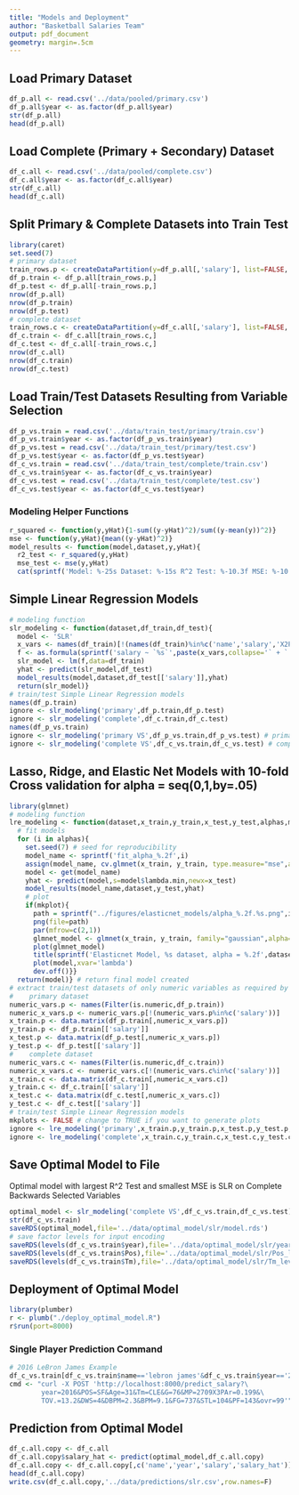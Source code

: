 ```yaml
---
title: "Models and Deployment"
author: "Basketball Salaries Team"
output: pdf_document
geometry: margin=.5cm
---
```


## Load Primary Dataset
```r
df_p.all <- read.csv('../data/pooled/primary.csv')
df_p.all$year <- as.factor(df_p.all$year)
str(df_p.all)
head(df_p.all)
```

## Load Complete (Primary + Secondary) Dataset
```r
df_c.all <- read.csv('../data/pooled/complete.csv')
df_c.all$year <- as.factor(df_c.all$year)
str(df_c.all)
head(df_c.all)
```

## Split Primary & Complete Datasets into Train Test
```r
library(caret)
set.seed(7)
# primary dataset
train_rows.p <- createDataPartition(y=df_p.all[,'salary'], list=FALSE, p=.8)
df_p.train <- df_p.all[train_rows.p,]
df_p.test <- df_p.all[-train_rows.p,]
nrow(df_p.all)
nrow(df_p.train)
nrow(df_p.test)
# complete dataset
train_rows.c <- createDataPartition(y=df_c.all[,'salary'], list=FALSE, p=.8)
df_c.train <- df_c.all[train_rows.c,]
df_c.test <- df_c.all[-train_rows.c,]
nrow(df_c.all)
nrow(df_c.train)
nrow(df_c.test)
```

## Load Train/Test Datasets Resulting from Variable Selection
```r
df_p_vs.train = read.csv('../data/train_test/primary/train.csv')
df_p_vs.train$year <- as.factor(df_p_vs.train$year)
df_p_vs.test = read.csv('../data/train_test/primary/test.csv')
df_p_vs.test$year <- as.factor(df_p_vs.test$year)
df_c_vs.train = read.csv('../data/train_test/complete/train.csv')
df_c_vs.train$year <- as.factor(df_c_vs.train$year)
df_c_vs.test = read.csv('../data/train_test/complete/test.csv')
df_c_vs.test$year <- as.factor(df_c_vs.test$year)
```

### Modeling Helper Functions
```r
r_squared <- function(y,yHat){1-sum((y-yHat)^2)/sum((y-mean(y))^2)}
mse <- function(y,yHat){mean((y-yHat)^2)}
model_results <- function(model,dataset,y,yHat){
  r2_test <- r_squared(y,yHat)
  mse_test <- mse(y,yHat)
  cat(sprintf('Model: %-25s Dataset: %-15s R^2 Test: %-10.3f MSE: %-10.3e\n',model,dataset,r2_test,mse_test))}
```

## Simple Linear Regression Models
```r
# modeling function
slr_modeling <- function(dataset,df_train,df_test){
  model <- 'SLR'
  x_vars <- names(df_train)[!(names(df_train)%in%c('name','salary','X2P','X2PA','TRB','PTS'))]
  f <- as.formula(sprintf('salary ~ `%s`',paste(x_vars,collapse='` + `')))
  slr_model <- lm(f,data=df_train)
  yhat <- predict(slr_model,df_test)
  model_results(model,dataset,df_test[['salary']],yhat)
  return(slr_model)}
# train/test Simple Linear Regression models
names(df_p.train)
ignore <- slr_modeling('primary',df_p.train,df_p.test)
ignore <- slr_modeling('complete',df_c.train,df_c.test)
names(df_p_vs.train)
ignore <- slr_modeling('primary VS',df_p_vs.train,df_p_vs.test) # primary variable subset
ignore <- slr_modeling('complete VS',df_c_vs.train,df_c_vs.test) # complete variable subset
```

## Lasso, Ridge, and Elastic Net Models with 10-fold Cross validation for alpha = seq(0,1,by=.05)
```r
library(glmnet)
# modeling function
lre_modeling <- function(dataset,x_train,y_train,x_test,y_test,alphas,mkplot){
  # fit models
  for (i in alphas){
    set.seed(7) # seed for reproducibility
    model_name <- sprintf('fit_alpha_%.2f',i)
    assign(model_name, cv.glmnet(x_train, y_train, type.measure="mse",alpha=i,family="gaussian"))
    model <- get(model_name)
    yhat <- predict(model,s=model$lambda.min,newx=x_test)
    model_results(model_name,dataset,y_test,yhat)
    # plot
    if(mkplot){
      path = sprintf("../figures/elasticnet_models/alpha_%.2f.%s.png",i,dataset)
      png(file=path)
      par(mfrow=c(2,1))
      glmnet_model <- glmnet(x_train, y_train, family="gaussian",alpha=i)
      plot(glmnet_model)
      title(sprintf('Elasticnet Model, %s dataset, alpha = %.2f',dataset,i),line=3)
      plot(model,xvar='lambda')      
      dev.off()}}
  return(model)} # return final model created
# extract train/test datasets of only numeric variables as required by glmnet models
#    primary dataset
numeric_vars.p <- names(Filter(is.numeric,df_p.train))
numeric_x_vars.p <- numeric_vars.p[!(numeric_vars.p%in%c('salary'))]
x_train.p <- data.matrix(df_p.train[,numeric_x_vars.p])
y_train.p <- df_p.train[['salary']]
x_test.p <- data.matrix(df_p.test[,numeric_x_vars.p])
y_test.p <- df_p.test[['salary']]
#    complete dataset
numeric_vars.c <- names(Filter(is.numeric,df_c.train))
numeric_x_vars.c <- numeric_vars.c[!(numeric_vars.c%in%c('salary'))]
x_train.c <- data.matrix(df_c.train[,numeric_x_vars.c])
y_train.c <- df_c.train[['salary']]
x_test.c <- data.matrix(df_c.test[,numeric_x_vars.c])
y_test.c <- df_c.test[['salary']]
# train/test Simple Linear Regression models
mkplots <- FALSE # change to TRUE if you want to generate plots
ignore <- lre_modeling('primary',x_train.p,y_train.p,x_test.p,y_test.p,seq(0,1,by=.05),mkplots)
ignore <- lre_modeling('complete',x_train.c,y_train.c,x_test.c,y_test.c,seq(0,1,by=.05),mkplots)
```

## Save Optimal Model to File
Optimal model with largest R^2 Test and smallest MSE is SLR on Complete Backwards Selected Variables
```r
optimal_model <- slr_modeling('complete VS',df_c_vs.train,df_c_vs.test) # complete variable subset
str(df_c_vs.train)
saveRDS(optimal_model,file='../data/optimal_model/slr/model.rds')
# save factor levels for input encoding 
saveRDS(levels(df_c_vs.train$year),file='../data/optimal_model/slr/year_levels.rds')
saveRDS(levels(df_c_vs.train$Pos),file='../data/optimal_model/slr/Pos_levels.rds')
saveRDS(levels(df_c_vs.train$Tm),file='../data/optimal_model/slr/Tm_levels.rds')
```

## Deployment of Optimal Model
```r
library(plumber)
r <- plumb("./deploy_optimal_model.R")
r$run(port=8000)
```

### Single Player Prediction Command
```r
# 2016 LeBron James Example
df_c_vs.train[df_c_vs.train$name=='lebron james'&df_c_vs.train$year=='2016',]
cmd <- "curl -X POST 'http://localhost:8000/predict_salary?\
        year=2016&POS=SF&Age=31&Tm=CLE&G=76&MP=2709X3PAr=0.199&\
        TOV.=13.2&DWS=4&DBPM=2.3&BPM=9.1&FG=737&STL=104&PF=143&ovr=99'"
```

## Prediction from Optimal Model
```r
df_c.all.copy <- df_c.all
df_c.all.copy$salary_hat <- predict(optimal_model,df_c.all.copy)
df_c.all.copy <- df_c.all.copy[,c('name','year','salary','salary_hat')]
head(df_c.all.copy)
write.csv(df_c.all.copy,'../data/predictions/slr.csv',row.names=F)
```


